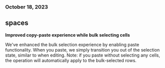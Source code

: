 ### October 18, 2023

## spaces

**Improved copy-paste experience while bulk selecting cells**

We've enhanced the bulk selection experience by enabling paste functionality.
When you paste, we simply transition you out of the selection state, similar to
when editing. Note: if you paste without selecting any cells, the operation will
automatically apply to the bulk-selected rows.
